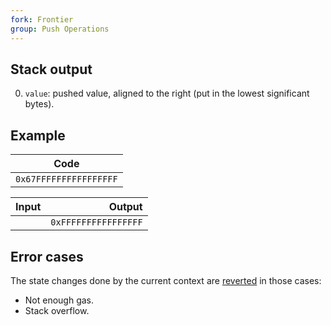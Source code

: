 ```yaml
---
fork: Frontier
group: Push Operations
---
```


## Stack output

0. `value`: pushed value, aligned to the right (put in the lowest significant bytes).

## Example

| Code |
|------|
| `0x67FFFFFFFFFFFFFFFF` |

| Input | Output |
|------:|-------:|
| | `0xFFFFFFFFFFFFFFFF` |

## Error cases

The state changes done by the current context are [reverted](#FD) in those cases:
- Not enough gas.
- Stack overflow.
